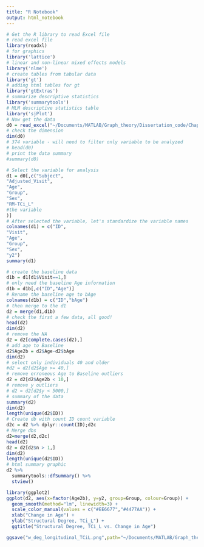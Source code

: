 ```yaml
---
title: "R Notebook"
output: html_notebook
---
```




```r
# Get the R library to read Excel file
# read excel file
library(readxl)
# for graphics
library('lattice')
# linear and non-linear mixed effects models
library('nlme')
# create tables from tabular data
library('gt')
# adding html tables for gt
library('gtExtras')
# summarize descriptive statistics
library('summarytools')
# MLM descriptive statistics table
library('sjPlot')
# Now get the data
d0 = read_excel("~/Documents/MATLAB/Graph_theory/Dissertation_code/Chapter4_LongitudinalDifferences/Mixed_effects_modeling/deg_w_longitudinal_df.xlsx", na="NaN") 
# check the dimension
dim(d0)
# 374 variable - will need to filter only variable to be analyzed
# head(d0)
# print the data summary
#summary(d0)
```

```r
# Select the variable for analysis
d1 = d0[,c("Subject",                       
"Adjusted_Visit",
"Age", 
"Group", 
"Sex",
"RM-TCi_L"
#the variable
)]
# After selected the variable, let's standardize the variable names
colnames(d1) = c("ID",                    
"Visit",
"Age",
"Group",
"Sex",
"y2")
summary(d1)
```

```r
# create the baseline data
d1b = d1[d1$Visit==1,]
# only need the baseline Age information
d1b = d1b[,c("ID","Age")]
# Rename the baseline age to bAge
colnames(d1b) = c("ID","bAge")
# then merge to the d1 
d2 = merge(d1,d1b)
# check the first a few data, all good!
head(d2)
dim(d2)
# remove the NA
d2 = d2[complete.cases(d2),]
# add age to Baseline
d2$Age2b = d2$Age-d2$bAge
dim(d2)
# select only individuals 40 and older
#d2 = d2[d2$Age >= 40,]
# remove erroneous Age to Baseline outliers
d2 = d2[d2$Age2b < 10,]
# remove y outliers
# d2 = d2[d2$y < 5000,]
# summary of the data
summary(d2)
dim(d2)
length(unique(d2$ID))
# Create db with count ID count variable
d2c = d2 %>% dplyr::count(ID);d2c
# Merge dbs
d2=merge(d2,d2c)
head(d2)
d2 = d2[d2$n > 1,]
dim(d2)
length(unique(d2$ID))
# html summary graphic
d2 %>%
  summarytools::dfSummary() %>%
  stview()
```


```r
library(ggplot2)
ggplot(d2, aes(x=factor(Age2b), y=y2, group=Group, colour=Group)) +
  geom_smooth(method="lm", linewidth=3) +
  scale_color_manual(values = c("#EE6677","#4477AA")) +
  xlab("Change in Age") +
  ylab("Structural Degree, TCi_L") +
  ggtitle("Structural Degree, TCi_L vs. Change in Age")

ggsave("w_deg_longitudinal_TCiL.png",path="~/Documents/MATLAB/Graph_theory/Dissertation_code/Chapter4_LongitudinalDifferences/Plotting_in_R/")
```

